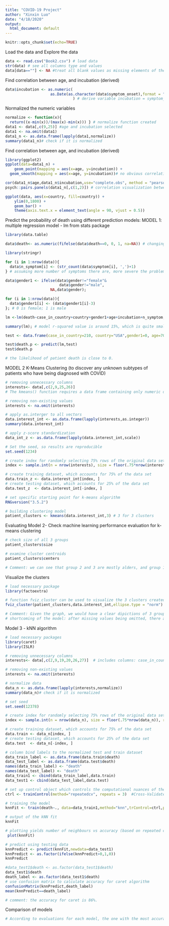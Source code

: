 ```yaml
---
title: "COVID-19 Project"
author: "Xinxin Luo"
date: "4/18/2020"
output:
  html_document: default
---
```


```r
knitr::opts_chunk$set(echo=TRUE)
```

Load the data and Explore the data
```r
data <- read.csv("Book2.csv") # load data
str(data) # see all columns type and values
data[data==""] <- NA #treat all blank values as missing elements of the data matrix
```

Find correlation between age, and incubation (derived)

```r
data$incubation <- as.numeric(
                    as.Date(as.character(data$symptom_onset),format = "%m/%d/%Y") - as.Date(as.character(data$exposure_start), format = "%m/%d/%Y") 
                              ) # derive variable incubation = symptom_onset date - exposure_start date
```

Normalized the numeric variables 
```r

normalize <- function(x){
  return((x-min(x))/(max(x)-min(x))) } # normalize function created
data1 <- data[,c(9,25)] #age and incubation selected
data1 <- na.omit(data1)
data1_n <- as.data.frame(lapply(data1,normalize))
summary(data1_n)# check if it is normalized

```
Find correlation between age, and incubation (derived)
```r

library(ggplot2)
ggplot(data=data1_n) +
    geom_point(mapping = aes(x=age, y=incubation)) +
  geom_smooth(mapping = aes(x=age, y=incubation))# no obvious correlation between age and incubation period.

cor(data1_n$age,data1_n$incubation,use="complete.obs", method = "pearson") # 0.3 indicates 1 weak positive linear relationships between age and incubation period. 
psych::pairs.panels(data1_n[,c(1,2)]) # correlation visualization between age and incubation. 

```


```r

ggplot(data, aes(x=country, fill=country)) + 
    ylim(0,1800) +
    geom_bar() +
    theme(axis.text.x = element_text(angle = 90, vjust = 0.5))
```

Predict the probability of death using different prediction models: 
MODEL 1: multiple regression model - lm from stats package 
```r

library(data.table)

data$death<- as.numeric(fifelse(data$death==0, 0, 1, na=NA)) # changing death to numeric variable

library(stringr)

for (i in 1:nrow(data)){
  data$n_symptom[i] <- (str_count(data$symptom[i], ',')+1)
} # assuming more number of symptoms there are, more severe the problem is. 

data$gender1 <- ifelse(data$gender!="female"&
                        data$gender!="male",
                    NA,data$gender); 

for (i in 1:nrow(data)){
  data$gender1[i] <- (data$gender1[i]-3)
}; # 0 is female; 1 is male 

lm <-lm(death~case_in_country+country+gender1+age+incubation+n_symptom,data) # creating multiple linear regression model

summary(lm); # model r-squared value is around 15%, which is quite small; only 15% of variances are explained by the model and 5% of standard deviation are explained. 

test <- data.frame(case_in_country=210, country="USA",gender1=0, age=70, n_symptom=6, incubation=4) # make a prediction with a novel patient

test$death.p <- predict(lm,test)
test$death.p 

# the likelihood of patient death is close to 0. 

```

MODEL 2 K-Means Clustering 
(to discover any unknown subtypes of patients who have being diagnosed with COVID)

```r

# removing unnecessary columns
interests<- data[,c(2,9,25,26)] 
# The kmeans() function requires a data frame containing only numeric data and a parameter specifying the desired number of clusters. We will choose only 4 features that represents a patient with COVID-19. 

# removing non-existing values
interests <- na.omit(interests)

# apply as.interger to all vectors
data.interest_int <- as.data.frame(lapply(interests,as.integer))
summary(data.interest_int)

# apply z-score standardization
data_int_z <- as.data.frame(lapply(data.interest_int,scale))

# Set the seed, so results are reproducible
set.seed(1234)

# create index for randomly selecting 75% rows of the original data set
index <- sample.int(n = nrow(interests), size = floor(.75*nrow(interests)), replace = F)

# create training dataset, which accounts for 75% of the data set
data.train_z <- data.interest_int[index, ]
# create testing dataset, which accounts for 25% of the data set
data.test_z  <- data.interest_int[-index, ]

# set specific starting point for k-means algorithm
RNGversion("3.5.2")

# building clustering model
patient_clusters <- kmeans(data.interest_int,3) # 3 for 3 clusters

```

Evaluating Model 2- Check machine learning performance evaluation for k-means clustering 
```r

# check size of all 3 groups
patient_clusters$size

# examine cluster centroids
patient_clusters$centers

# Comment: we can see that group 2 and 3 are mostly alders, and group 1 is younger people. For elders has less incubation period reported than young adults, compared in group 1. For patients from countrys that have more cases, the incubation period is much shorter as well. It seems like the numbers of cases encouraged patients to seek for medical attention and increased health care awareness; this could explain why the incubation period is shorter in countries with more cases. 
```
Visualize the clusters
```r

# load necessary package 
library(factoextra)

# function fviz_cluster can be used to visualize the 3 clusters created previously.
fviz_cluster(patient_clusters,data.interest_int,ellipse.type = "norm")

# Comment: Given the graph, we would have a clear dipictions of 3 groups of patients related to COVID-19. Based on these profiles, the doctor could anticipate the days of symptoms onset after the patient is exposed to the high hazardous factors and how long symptoms would. 
# shortcoming of the model: after missing values being omitted, there are too little data points available for a good evaluation in group 2. 
```

Model 3 - kNN algorithm
```r
# load necessary packages
library(caret)
library(ISLR)

# removing unnecessary columns
interests<- data[,c(2,9,19,20,26,27)]  # includes columns: case_in_country, age, from.wuhan, death, n_symptom, and gender1. 

# removing non-existing values
interests <- na.omit(interests)

# normalize data
data_n <- as.data.frame(lapply(interests,normalize))
summary(data_n)# check if it is normalized

# set seed
set.seed(12378)

# create index for randomly selecting 75% rows of the original data set
index <- sample.int(n = nrow(data_n), size = floor(.75*nrow(data_n)), replace = F)

# create training dataset, which accounts for 75% of the data set
data.train <- data_n[index, ]
# create testing dataset, which accounts for 25% of the data set
data.test  <- data_n[-index, ]

# column bind labels to the normalized test and train dataset
data_train_label <- as.data.frame(data.train$death)
data_test_label <- as.data.frame(data.test$death)
names(data_train_label) <- "death"
names(data_test_label) <- "death"
data_train1 <- cbind(data_train_label,data.train)
data_test1 <- cbind(data_test_label,data.test)
```

```r

# set up control object which controls the computational nuances of the train function. 
ctrl <- trainControl(method="repeatedcv", repeats = 3)  #Cross-Validated (10 fold, repeated 3 times) 

# training the model
knnFit <- train(death~., data=data_train1,method="knn",trControl=ctrl,preProcess=c("center","scale"),tuneLength=2)

# output of the kNN fit
knnFit
```


```r
# plotting yields number of neighbours vs accuracy (based on repeated cross valdiation)
 plot(knnFit)

# predict using testing data
knnPredict <- predict(knnFit,newdata=data_test1)
knnPredict <- as.factor(ifelse(knnPredict>0,1,0))
knnPredict

#data_test1$death <- as.factor(data_test1$death)
data_test1$death
death_label <- as.factor(data_test1$death)
# use confusion matrix to calculate accuracy for caret algorithm
confusionMatrix(knnPredict,death_label)
mean(knnPredict==death_label)

# comment: the accuracy for caret is 86%. 
```

Comparison of models
```r
# According to evaluations for each model, the one with the most accurate data is k-NN algorithm, which has an accuracy of 86%. 
```
